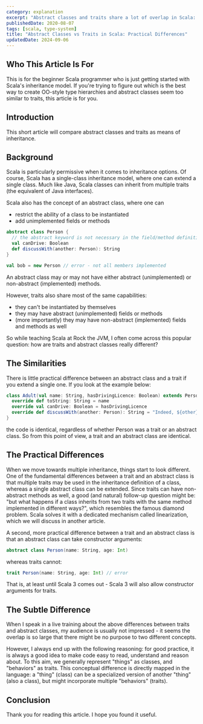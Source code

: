 ```yaml
---
category: explanation
excerpt: "Abstract classes and traits share a lot of overlap in Scala: discover how they actually differ"
publishedDate: 2020-08-07
tags: [scala, type-system]
title: "Abstract Classes vs Traits in Scala: Practical Differences"
updatedDate: 2024-09-06
---
```


## Who This Article Is For

This is for the beginner Scala programmer who is just getting started with Scala's inheritance model. If you're trying to figure out which is the best way to create OO-style type hierarchies and abstract classes seem too similar to traits, this article is for you.

## Introduction

This short article will compare abstract classes and traits as means of inheritance.

## Background

Scala is particularly permissive when it comes to inheritance options. Of course, Scala has a single-class inheritance model, where one can extend a single class. Much like Java, Scala classes can inherit from multiple traits (the equivalent of Java interfaces).

Scala also has the concept of an abstract class, where one can

- restrict the ability of a class to be instantiated
- add unimplemented fields or methods

```scala
abstract class Person {
  // the abstract keyword is not necessary in the field/method definition
  val canDrive: Boolean
  def discussWith(another: Person): String
}

val bob = new Person // error - not all members implemented
```

An abstract class may or may not have either abstract (unimplemented) or non-abstract (implemented) methods.

However, traits also share most of the same capabilities:

- they can't be instantiated by themselves
- they may have abstract (unimplemented) fields or methods
- (more importantly) they may have non-abstract (implemented) fields and methods as well

So while teaching Scala at Rock the JVM, I often come across this popular question: how are traits and abstract classes really different?

## The Similarities

There is little practical difference between an abstract class and a trait if you extend a single one. If you look at the example below:

```scala
class Adult(val name: String, hasDrivingLicence: Boolean) extends Person {
  override def toString: String = name
  override val canDrive: Boolean = hasDrivingLicence
  override def discussWith(another: Person): String = "Indeed, ${other}, Kant was indeed revolutionary for his time..."
}
```

the code is identical, regardless of whether Person was a trait or an abstract class. So from this point of view, a trait and an abstract class are identical.

## The Practical Differences

When we move towards multiple inheritance, things start to look different. One of the fundamental differences between a trait and an abstract class is that multiple traits may be used in the inheritance definition of a class, whereas a single abstract class can be extended. Since traits can have non-abstract methods as well, a good (and natural) follow-up question might be: "but what happens if a class inherits from two traits with the same method implemented in different ways?", which resembles the famous diamond problem. Scala solves it with a dedicated mechanism called linearization, which we will discuss in another article.

A second, more practical difference between a trait and an abstract class is that an abstract class can take constructor arguments:

```scala
abstract class Person(name: String, age: Int)
```

whereas traits cannot:

```scala
trait Person(name: String, age: Int) // error
```

That is, at least until Scala 3 comes out - Scala 3 will also allow constructor arguments for traits.

## The Subtle Difference

When I speak in a live training about the above differences between traits and abstract classes, my audience is usually not impressed - it seems the overlap is so large that there might be no purpose to two different concepts.

However, I always end up with the following reasoning: for good practice, it is always a good idea to make code easy to read, understand and reason about. To this aim, we generally represent "things" as classes, and "behaviors" as traits. This conceptual difference is directly mapped in the language: a "thing" (class) can be a specialized version of another "thing" (also a class), but might incorporate multiple "behaviors" (traits).

## Conclusion

Thank you for reading this article. I hope you found it useful.
